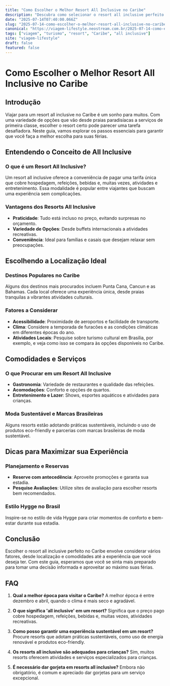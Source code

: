 ```yaml
---
title: "Como Escolher o Melhor Resort All Inclusive no Caribe"
description: "Descubra como selecionar o resort all inclusive perfeito no Caribe, considerando localização, comodidades e dicas para aproveitar ao máximo a experiência."
date: "2025-07-14T07:40:00.066Z"
slug: "2025-07-14-como-escolher-o-melhor-resort-all-inclusive-no-caribe"
canonical: "https://viagem-lifestyle.neostream.com.br/2025-07-14-como-escolher-o-melhor-resort-all-inclusive-no-caribe"
tags: ["viagem", "turismo", "resort", "Caribe", "all inclusive"]
site: "viagem-lifestyle"
draft: false
featured: false
---
```


# Como Escolher o Melhor Resort All Inclusive no Caribe

## Introdução

Viajar para um resort all inclusive no Caribe é um sonho para muitos. Com uma variedade de opções que vão desde praias paradisíacas a serviços de primeira classe, escolher o resort certo pode parecer uma tarefa desafiadora. Neste guia, vamos explorar os passos essenciais para garantir que você faça a melhor escolha para suas férias.

## Entendendo o Conceito de All Inclusive

### O que é um Resort All Inclusive?

Um resort all inclusive oferece a conveniência de pagar uma tarifa única que cobre hospedagem, refeições, bebidas e, muitas vezes, atividades e entretenimento. Essa modalidade é popular entre viajantes que buscam uma experiência sem complicações.

### Vantagens dos Resorts All Inclusive

- **Praticidade**: Tudo está incluso no preço, evitando surpresas no orçamento.
- **Variedade de Opções**: Desde buffets internacionais a atividades recreativas.
- **Conveniência**: Ideal para famílias e casais que desejam relaxar sem preocupações.

## Escolhendo a Localização Ideal

### Destinos Populares no Caribe

Alguns dos destinos mais procurados incluem Punta Cana, Cancun e as Bahamas. Cada local oferece uma experiência única, desde praias tranquilas a vibrantes atividades culturais.

### Fatores a Considerar

- **Acessibilidade**: Proximidade de aeroportos e facilidade de transporte.
- **Clima**: Considere a temporada de furacões e as condições climáticas em diferentes épocas do ano.
- **Atividades Locais**: Pesquise sobre turismo cultural em Brasília, por exemplo, e veja como isso se compara às opções disponíveis no Caribe.

## Comodidades e Serviços

### O que Procurar em um Resort All Inclusive

- **Gastronomia**: Variedade de restaurantes e qualidade das refeições.
- **Acomodações**: Conforto e opções de quartos.
- **Entretenimento e Lazer**: Shows, esportes aquáticos e atividades para crianças.

### Moda Sustentável e Marcas Brasileiras

Alguns resorts estão adotando práticas sustentáveis, incluindo o uso de produtos eco-friendly e parcerias com marcas brasileiras de moda sustentável.

## Dicas para Maximizar sua Experiência

### Planejamento e Reservas

- **Reserve com antecedência**: Aproveite promoções e garanta sua estadia.
- **Pesquise Avaliações**: Utilize sites de avaliação para escolher resorts bem recomendados.

### Estilo Hygge no Brasil

Inspire-se no estilo de vida Hygge para criar momentos de conforto e bem-estar durante sua estadia.

## Conclusão

Escolher o resort all inclusive perfeito no Caribe envolve considerar vários fatores, desde localização e comodidades até a experiência que você deseja ter. Com este guia, esperamos que você se sinta mais preparado para tomar uma decisão informada e aproveitar ao máximo suas férias.

## FAQ

1. **Qual a melhor época para visitar o Caribe?**
   A melhor época é entre dezembro e abril, quando o clima é mais seco e agradável.

2. **O que significa 'all inclusive' em um resort?**
   Significa que o preço pago cobre hospedagem, refeições, bebidas e, muitas vezes, atividades recreativas.

3. **Como posso garantir uma experiência sustentável em um resort?**
   Procure resorts que adotam práticas sustentáveis, como uso de energia renovável e produtos eco-friendly.

4. **Os resorts all inclusive são adequados para crianças?**
   Sim, muitos resorts oferecem atividades e serviços especializados para crianças.

5. **É necessário dar gorjeta em resorts all inclusive?**
   Embora não obrigatório, é comum e apreciado dar gorjetas para um serviço excepcional.
